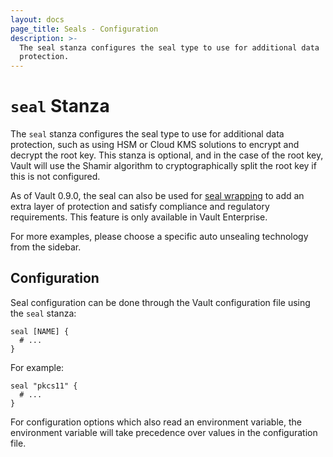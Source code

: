 ```yaml
---
layout: docs
page_title: Seals - Configuration
description: >-
  The seal stanza configures the seal type to use for additional data
  protection.
---
```


# `seal` Stanza

The `seal` stanza configures the seal type to use for additional data
protection, such as using HSM or Cloud KMS solutions to encrypt and decrypt the
root key. This stanza is optional, and in the case of the root key, Vault
will use the Shamir algorithm to cryptographically split the root key if this
is not configured.

As of Vault 0.9.0, the seal can also be used for [seal wrapping][sealwrap] to
add an extra layer of protection and satisfy compliance and regulatory requirements.
This feature is only available in Vault Enterprise.

For more examples, please choose a specific auto unsealing technology from the
sidebar.

## Configuration

Seal configuration can be done through the Vault configuration file using the
`seal` stanza:

```hcl
seal [NAME] {
  # ...
}
```

For example:

```hcl
seal "pkcs11" {
  # ...
}
```

For configuration options which also read an environment variable, the
environment variable will take precedence over values in the configuration file.

[sealwrap]: /vault/docs/enterprise/sealwrap
